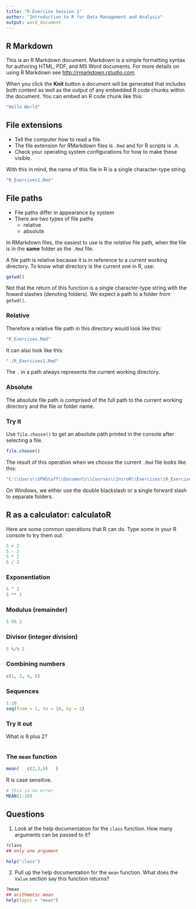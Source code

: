 ```yaml
---
title: "R Exercise Session 1"
author: "Introduction to R for Data Management and Analysis"
output: word_document
---
```


## R Markdown

This is an R Markdown document. Markdown is a simple formatting syntax for
authoring HTML, PDF, and MS Word documents. For more details on using R Markdown
see <http://rmarkdown.rstudio.com>.

When you click the **Knit** button a document will be generated that includes
both content as well as the output of any embedded R code chunks within the
document. You can embed an R code chunk like this:

```r
"Hello World"
```

## File extensions

* Tell the computer how to read a file. 
* The file extension for RMarkdown files is `.Rmd` and for R scripts
is `.R`. 
* Check your operating system configurations for how to make these visible.

With this in mind, the name of this file in R is a single character-type string:

```r
"R_Exercises1.Rmd"
```

## File paths

* File paths differ in appearance by system
* There are two types of file paths
  * relative
  * absolute

In RMarkdown files, the easiest to use is the _relative_ file path,
when the file is in the **same** folder as the `.Rmd` file.

A file path is relative because it is in reference to a _current_ working
directory. To know what directory is the current one in R, use:

```r
getwd()
```

Not that the return of this function is a single character-type string with
the foward slashes (denoting folders). We expect a path to a folder from 
`getwd()`.

### Relative

Therefore a relative file path in this directory would look like this:

```r
"R_Exercises.Rmd"
```

It can also look like this:

```r
"./R_Exercises1.Rmd"
```

The `.` in a path always represents the current working directory.

### Absolute

The absolute file path is comprised of the full path to the current working
directory and the file or folder name.

### Try it

Use `file.choose()` to get an absolute path printed in the console after
selecting a file.

```r
file.choose()
```

The result of this operation when we choose the current `.Rmd` file looks like
this:

```r
"C:\\Users\\SPHStaff\\Documents\\Courses\\IntroR\\Exercises\\R_Exercises1.Rmd"
```

On Windows, we either use the double blackslash or a single forward slash
to separate folders.

## R as a calculator: calculatoR

Here are some common operations that R can do.
Type some in your R console to try them out.

```r
5 + 2
5 - 2
5 * 2
5 / 2
```

### Exponentiation
```r
5 ^ 2
5 ** 2
```

### Modulus (remainder)
```r
5 %% 2
```

### Divisor (integer division)
```r
5 %/% 2
```

### Combining numbers

```r
c(1, 3, 4, 5)
```

### Sequences

```r
1:10
seq(from = 1, to = 10, by = 2)
```

### Try it out

What is 8 plus 2? 

```r

```


### The `mean` function

```r
mean(   c(2,3,6)   )
```

R is case sensitive. 

```r
# this is an error
MEAN(1:10)
```

## Questions

1. Look at the help documentation for the `class` function. How many arguments
can be passed to it?

```r
?class
## only one argument

help("class")
```

2. Pull up the help documentation for the `mean` function. What does the `Value`
section say this function returns?

```r
?mean
## arithmetic mean
help(topic = "mean")
```

